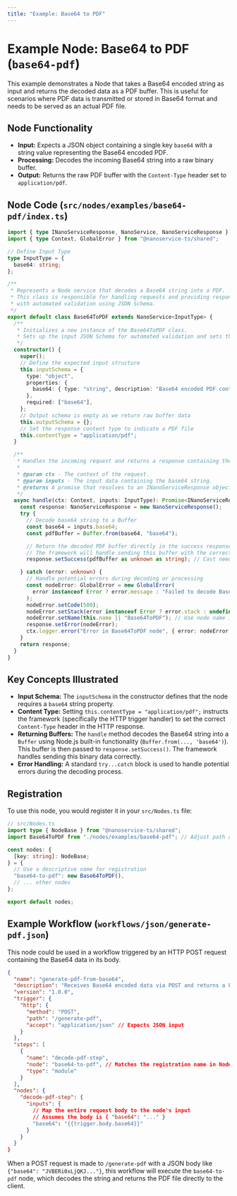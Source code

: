 ```yaml
---
title: "Example: Base64 to PDF"
---
```


# Example Node: Base64 to PDF (`base64-pdf`)

This example demonstrates a Node that takes a Base64 encoded string as input and returns the decoded data as a PDF buffer. This is useful for scenarios where PDF data is transmitted or stored in Base64 format and needs to be served as an actual PDF file.

## Node Functionality

- **Input:** Expects a JSON object containing a single key `base64` with a string value representing the Base64 encoded PDF.
- **Processing:** Decodes the incoming Base64 string into a raw binary buffer.
- **Output:** Returns the raw PDF buffer with the `Content-Type` header set to `application/pdf`.

## Node Code (`src/nodes/examples/base64-pdf/index.ts`)

```typescript
import { type INanoServiceResponse, NanoService, NanoServiceResponse } from "@nanoservice-ts/runner";
import { type Context, GlobalError } from "@nanoservice-ts/shared";

// Define Input Type
type InputType = {
  base64: string;
};

/**
 * Represents a Node service that decodes a Base64 string into a PDF.
 * This class is responsible for handling requests and providing responses
 * with automated validation using JSON Schema.
 */
export default class Base64ToPDF extends NanoService<InputType> {
  /**
   * Initializes a new instance of the Base64ToPDF class.
   * Sets up the input JSON Schema for automated validation and sets the output content type.
   */
  constructor() {
    super();
    // Define the expected input structure
    this.inputSchema = {
      type: "object",
      properties: {
        base64: { type: "string", description: "Base64 encoded PDF content" },
      },
      required: ["base64"],
    };
    // Output schema is empty as we return raw buffer data
    this.outputSchema = {}; 
    // Set the response content type to indicate a PDF file
    this.contentType = "application/pdf";
  }

  /**
   * Handles the incoming request and returns a response containing the PDF buffer.
   *
   * @param ctx - The context of the request.
   * @param inputs - The input data containing the base64 string.
   * @returns A promise that resolves to an INanoServiceResponse object.
   */
  async handle(ctx: Context, inputs: InputType): Promise<INanoServiceResponse> {
    const response: NanoServiceResponse = new NanoServiceResponse();
    try {
      // Decode base64 string to a Buffer
      const base64 = inputs.base64;
      const pdfBuffer = Buffer.from(base64, "base64");

      // Return the decoded PDF buffer directly in the success response.
      // The framework will handle sending this buffer with the correct content type.
      response.setSuccess(pdfBuffer as unknown as string); // Cast needed due to generic typing

    } catch (error: unknown) {
      // Handle potential errors during decoding or processing
      const nodeError: GlobalError = new GlobalError(
        error instanceof Error ? error.message : "Failed to decode Base64 to PDF"
      );
      nodeError.setCode(500);
      nodeError.setStack(error instanceof Error ? error.stack : undefined);
      nodeError.setName(this.name || "Base64ToPDF"); // Use node name if available
      response.setError(nodeError);
      ctx.logger.error("Error in Base64ToPDF node", { error: nodeError });
    }
    return response;
  }
}

```

## Key Concepts Illustrated

- **Input Schema:** The `inputSchema` in the constructor defines that the node requires a `base64` string property.
- **Content Type:** Setting `this.contentType = "application/pdf";` instructs the framework (specifically the HTTP trigger handler) to set the correct `Content-Type` header in the HTTP response.
- **Returning Buffers:** The `handle` method decodes the Base64 string into a `Buffer` using Node.js built-in functionality (`Buffer.from(..., 'base64')`). This buffer is then passed to `response.setSuccess()`. The framework handles sending this binary data correctly.
- **Error Handling:** A standard `try...catch` block is used to handle potential errors during the decoding process.

## Registration

To use this node, you would register it in your `src/Nodes.ts` file:

```typescript
// src/Nodes.ts
import type { NodeBase } from "@nanoservice-ts/shared";
import Base64ToPDF from "./nodes/examples/base64-pdf"; // Adjust path as needed

const nodes: {
  [key: string]: NodeBase;
} = {
  // Use a descriptive name for registration
  "base64-to-pdf": new Base64ToPDF(), 
  // ... other nodes
};

export default nodes;
```

## Example Workflow (`workflows/json/generate-pdf.json`)

This node could be used in a workflow triggered by an HTTP POST request containing the Base64 data in its body.

```json
{
  "name": "generate-pdf-from-base64",
  "description": "Receives Base64 encoded data via POST and returns a PDF file.",
  "version": "1.0.0",
  "trigger": {
    "http": {
      "method": "POST",
      "path": "/generate-pdf",
      "accept": "application/json" // Expects JSON input
    }
  },
  "steps": [
    {
      "name": "decode-pdf-step",
      "node": "base64-to-pdf", // Matches the registration name in Nodes.ts
      "type": "module"
    }
  ],
  "nodes": {
    "decode-pdf-step": {
      "inputs": {
        // Map the entire request body to the node's input
        // Assumes the body is { "base64": "..." }
        "base64": "{{trigger.body.base64}}" 
      }
    }
  }
}
```

When a POST request is made to `/generate-pdf` with a JSON body like `{"base64": "JVBERi0xLjQKJ..."}`, this workflow will execute the `base64-to-pdf` node, which decodes the string and returns the PDF file directly to the client.
